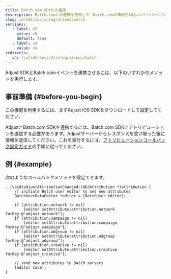 ```yaml
---
title: Batch.com SDKとの連携
description: Batch.comとの連携を使用して、Batch.comの情報をAdjustサーバーにパスします。
slug: ja/sdk/ios/integrations/batch
versions:
   - label: v5
     value: v5
     default: true
   - label: v4
     value: v4
redirects:
   v4: /ja/sdk/ios/v4/integrations/batch
---
```


Adjust SDKとBatch.comイベントを連携させるには、以下のいずれかのメソッドを実行します。

## 事前準備 {#before-you-begin}

この機能を利用するには、まずAdjust iOS SDKをダウンロードして設定してください。

AdjustとBatch.com SDKを連携するには、Batch.com SDKにアトリビューションを送信する必要があります。Adjustサーバーからレスポンスを受け取った後に情報を送信してください。これを実行するには、[アトリビューションコールバック設定ガイド](https://help.adjust.com/ja/article/attribution-callbacks-ios-sdk)の手順に従ってください。

## 例 {#example}

次のようなコールバックメソッドを設定できます。

```objc
- (void)adjustAttributionChanged:(ADJAttribution *)attribution {
    // initiate Batch user editor to set new attributes
    BatchUserDataEditor *editor = [BatchUser editor];

    if (attribution.network != nil)
        [editor setAttribute:attribution.network forKey:@"adjust_network"];
    if (attribution.campaign != nil)
        [editor setAttribute:attribution.campaign forKey:@"adjust_campaign"];
    if (attribution.adgroup != nil)
        [editor setAttribute:attribution.adgroup forKey:@"adjust_adgroup"];
    if (attribution.creative != nil)
        [editor setAttribute:attribution.creative forKey:@"adjust_creative"];

    // send new attributes to Batch servers
    [editor save];
}
```

